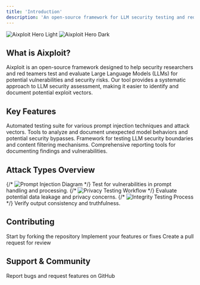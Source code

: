 ```yaml
---
title: 'Introduction'
description: 'An open-source framework for LLM security testing and red teaming'
---
```


<img
  className="block dark:hidden"
  src="/images/aixploit.png"
  alt="Aixploit Hero Light"
/>
<img
  className="hidden dark:block"
  src="/images/aixploit.png"
  alt="Aixploit Hero Dark"
/>

## What is Aixploit?

Aixploit is an open-source framework designed to help security researchers and red teamers test and evaluate Large Language Models (LLMs) for potential vulnerabilities and security risks. Our tool provides a systematic approach to LLM security assessment, making it easier to identify and document potential exploit vectors.



## Key Features

<CardGroup cols={2}>
  <Card title="Prompt Injection Testing" icon="syringe" color="#ff6b6b">
    Automated testing suite for various prompt injection techniques and attack vectors.
  </Card>
  <Card title="Model Behavior Analysis" icon="brain" color="#4ecdc4">
    Tools to analyze and document unexpected model behaviors and potential security bypasses.
  </Card>
  <Card title="Security Boundary Testing" icon="shield" color="#45b7d1">
    Framework for testing LLM security boundaries and content filtering mechanisms.
  </Card>
  <Card title="Reporting & Documentation" icon="file-lines" color="#96ceb4">
    Comprehensive reporting tools for documenting findings and vulnerabilities.
  </Card>
</CardGroup>

## Attack Types Overview

<Steps>
  <Step title="Prompt Injection">
  {/* 
    <Frame>
      <img src="/images/prompt-injection.png" alt="Prompt Injection Diagram" />
    </Frame>*/}
    Test for vulnerabilities in prompt handling and processing.
  </Step>
  <Step title="Privacy Testing">
    {/* 
    <Frame>
      <img src="/images/privacy-testing.png" alt="Privacy Testing Workflow" />
    </Frame>*/}
    Evaluate potential data leakage and privacy concerns.
  </Step>
  <Step title="Integrity Checks">
    {/* 
    <Frame>
      <img src="/images/integrity-checks.png" alt="Integrity Testing Process" />
    </Frame>*/}
    Verify output consistency and truthfulness.
  </Step>
</Steps>

## Contributing

<CardGroup cols={3}>
  <Card title="Fork Repository" icon="code-fork">
    Start by forking the repository
  </Card>
  <Card title="Make Changes" icon="code">
    Implement your features or fixes
  </Card>
  <Card title="Submit PR" icon="code-pull-request">
    Create a pull request for review
  </Card>
</CardGroup>

## Support & Community

<CardGroup cols={2}>

  <Card title="GitHub Issues" icon="github">
    Report bugs and request features on GitHub
  </Card>
</CardGroup>
